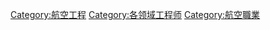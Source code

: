 {{Commons category|Aerospace engineers}}

[[Category:航空工程|Category:航空工程]]
[[Category:各领域工程师|Category:各领域工程师]]
[[Category:航空職業|Category:航空職業]]